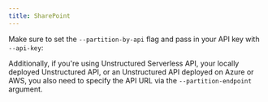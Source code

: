 ```yaml
---
title: SharePoint
---
```



<SharedContentSharePoint/>

Make sure to set the `--partition-by-api` flag and pass in your API key with `--api-key`:


<CodeGroup>

  <SharepointAPISh />

  <SharepointAPIPy />

</CodeGroup>

Additionally, if you're using Unstructured Serverless API, your locally deployed Unstructured API, or an Unstructured API
deployed on Azure or AWS, you also need to specify the API URL via the `--partition-endpoint` argument.